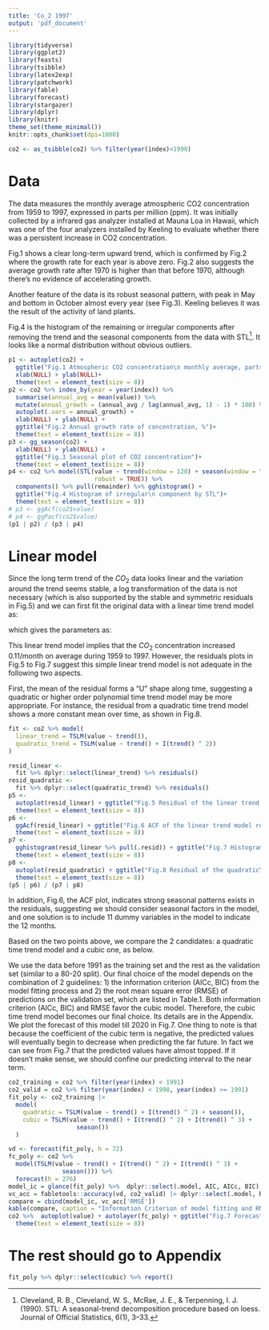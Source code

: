 ```yaml
---
title: 'Co_2 1997'
output: 'pdf_document'  
---
```


```r
library(tidyverse)
library(ggplot2)
library(feasts)
library(tsibble)
library(latex2exp)
library(patchwork)
library(fable)
library(forecast)
library(stargazer)
library(dplyr)
library(knitr)
theme_set(theme_minimal())
knitr::opts_chunk$set(dpi=1000)
```

```r
co2 <- as_tsibble(co2) %>% filter(year(index)<1998)

```

# Data

The data measures the monthly average atmospheric CO2 concentration from 1959 to 1997, expressed in parts per million (ppm). It was initially collected by a infrared gas analyzer installed at Mauna Loa in Hawaii, which was one of the four analyzers installed by Keeling to evaluate whether there was a persistent increase in CO2 concentration. 

Fig.1 shows a clear long-term upward trend, which is confirmed by Fig.2 where the growth rate for each year is above zero. Fig.2 also suggests the average growth rate after 1970 is higher than that before 1970, although there's no evidence of accelerating growth.

Another feature of the data is its robust seasonal pattern, with peak in May and bottom in October almost every year (see Fig.3). Keeling believes it was the result of the activity of land plants.

Fig.4 is the histogram of the remaining or irregular components after removing the trend and the seasonal components from the data with STL^[Cleveland, R. B., Cleveland, W. S., McRae, J. E., & Terpenning, I. J. (1990). STL: A seasonal-trend decomposition procedure based on loess. Journal of Official Statistics, 6(1), 3–33.]. It looks like a normal distribution without obvious outliers.  


```r
p1 <- autoplot(co2) +
  ggtitle("Fig.1 Atmospheric CO2 concentration\n monthly average, parts per million (ppm) ") +
  xlab(NULL) + ylab(NULL)+ 
  theme(text = element_text(size = 8)) 
p2 <- co2 %>% index_by(year = year(index)) %>%
  summarise(annual_avg = mean(value)) %>%
  mutate(annual_growth = (annual_avg / lag(annual_avg, 1) - 1) * 100) %>%
  autoplot(.vars = annual_growth) +
  xlab(NULL) + ylab(NULL) +
  ggtitle("Fig.2 Annual growth rate of concentration, %")+ 
  theme(text = element_text(size = 8)) 
p3 <- gg_season(co2) +
  xlab(NULL) + ylab(NULL) +
  ggtitle("Fig.3 Seasonal plot of CO2 concentration")+ 
  theme(text = element_text(size = 8)) 
p4 <- co2 %>% model(STL(value ~ trend(window = 120) + season(window = "periodic"),
                        robust = TRUE)) %>%
  components() %>% pull(remainder) %>% gghistogram() +
  ggtitle("Fig.4 Histogram of irregular\n component by STL")+ 
  theme(text = element_text(size = 8)) 
# p3 <- ggAcf(co2$value)
# p4 <- ggPacf(co2$value)
(p1 | p2) / (p3 | p4)
```

# Linear model

Since the long term trend of the $CO_2$ data looks linear and the variation around the trend seems stable, a log transformation of the data is not necessary (which is also supported by the stable and symmetric residuals in Fig.5) and we can first fit the original data with a linear time trend model as:

\begin{equation}
\label{eq:one}
\text{CO}_{2} = \beta_0 + \beta_1t + \epsilon_{t},
\end{equation} 

which gives the parameters as:

\begin{equation}
\label{eq:two}
\text{CO}_{2} = 311.5 + 0.11t + \epsilon_{t}
\end{equation}

This linear trend model implies that the $CO_2$ concentration increased 0.11/month on average during 1959 to 1997. However, the residuals plots in Fig.5 to Fig.7 suggest this simple linear trend model is not adequate in the following two aspects. 

First, the mean of the residual forms a "U" shape along time, suggesting a quadratic or higher order polynomial time trend model may be more appropriate. For instance, the residual from a quadratic time trend model shows a more constant mean over time, as shown in Fig.8.

```r
fit <- co2 %>% model(
  linear_trend = TSLM(value ~ trend()),
  quadratic_trend = TSLM(value ~ trend() + I(trend() ^ 2))
)

resid_linear <-
  fit %>% dplyr::select(linear_trend) %>% residuals()
resid_quadratic <-
  fit %>% dplyr::select(quadratic_trend) %>% residuals()
p5 <-
  autoplot(resid_linear) + ggtitle("Fig.5 Residual of the linear trend model") +
  theme(text = element_text(size = 8))
p6 <-
  ggAcf(resid_linear) + ggtitle("Fig.6 ACF of the linear trend model residuals") +
  theme(text = element_text(size = 8))
p7 <-
  gghistogram(resid_linear %>% pull(.resid)) + ggtitle("Fig.7 Histogram of the linear\n trend model residuals") +
  theme(text = element_text(size = 8))
p8 <-
  autoplot(resid_quadratic) + ggtitle("Fig.8 Residual of the quadratic\n time trend model") +
  theme(text = element_text(size = 8))
(p5 | p6) / (p7 | p8)
```

In addition, Fig.6, the ACF plot, indicates strong seasonal patterns exists in the residuals, suggesting we should consider seasonal factors in the model, and one solution is to include 11 dummy variables in the model to indicate the 12 months.

Based on the two points above, we compare the 2 candidates: a quadratic time trend model and a cubic one, as below.

\begin{equation}
\label{eq:three}
\text{Quadratic time trend: CO}_{2} = \alpha + \beta_0t + \beta_1t^2 +\sum_{i=1}^{11} \gamma_i Month_{it} + \epsilon_{t}
\end{equation} 
\begin{equation}
\label{eq:four}
\text{Cubic time trend: CO}_{2} = \alpha + \beta_0t + \beta_1t^2 + \beta_2t^3 + \sum_{i=1}^{11} \gamma_i Month_{it} + \epsilon_{t}
\end{equation} 

We use the data before 1991 as the training set and the rest as the validation set (similar to a 80-20 split). Our final choice of the model depends on the combination of 2 guidelines: 1) the information criterion (AICc, BIC) from the model fitting process and 2) the root mean square error (RMSE) of predictions on the validation set, which are listed in Table.1. Both information criterion (AICc, BIC) and RMSE favor the cubic model. Therefore, the cubic time trend model becomes our final choice. Its details are in the Appendix. We plot the forecast of this model till 2020 in Fig.7. One thing to note is that because the coefficient of the cubic term is negative, the predicted values will eventually begin to decrease when predicting the far future. In fact we can see from Fig.7 that the predicted values have almost topped. If it doesn't make sense, we should confine our predicting interval to the near term.


```r
co2_training = co2 %>% filter(year(index) < 1991)
co2_valid = co2 %>% filter(year(index) < 1998, year(index) >= 1991)
fit_poly <- co2_training |>
  model(
    quadratic = TSLM(value ~ trend() + I(trend() ^ 2) + season()),
    cubic = TSLM(value ~ trend() + I(trend() ^ 2) + I(trend() ^ 3) +
                   season())
  )

vd <- forecast(fit_poly, h = 72)
fc_poly <- co2 %>%
  model(TSLM(value ~ trend() + I(trend() ^ 2) + I(trend() ^ 3) +
               season())) %>%
  forecast(h = 276)
model_ic = glance(fit_poly) %>%  dplyr::select(.model, AIC, AICc, BIC) %>% arrange(AICc)
vc_acc = fabletools::accuracy(vd, co2_valid) |> dplyr::select(.model, RMSE)
compare = cbind(model_ic, vc_acc['RMSE'])
kable(compare, caption = "Information Criterion of model fitting and RMSE of validation")
co2 %>%  autoplot(value) + autolayer(fc_poly) + ggtitle("Fig.7 Forecasts of CO2 level Up To 2020 Using Polynomial Trend Time Model") +
  theme(text = element_text(size = 8)) 
```


# The rest should go to Appendix

```r
fit_poly %>% dplyr::select(cubic) %>% report()
```



